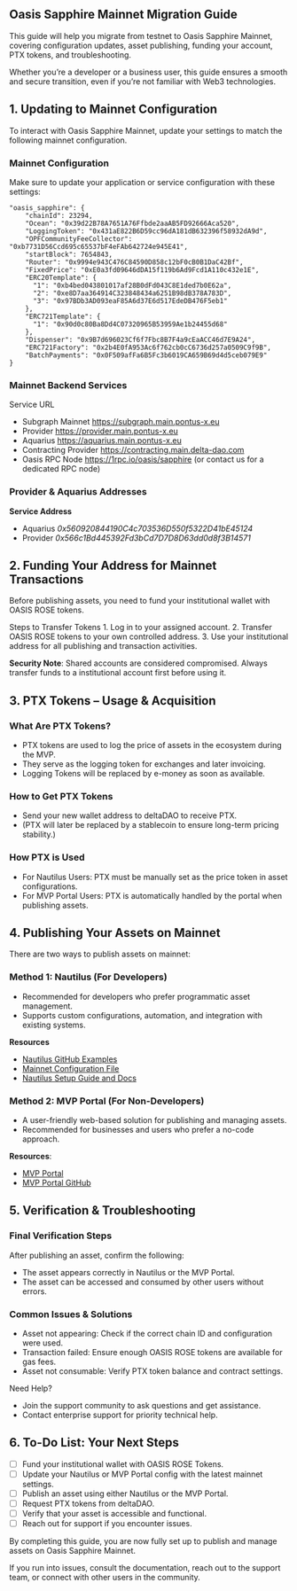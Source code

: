 ## Oasis Sapphire Mainnet Migration Guide

This guide will help you migrate from testnet to Oasis Sapphire Mainnet, covering configuration updates, asset publishing, funding your account, PTX tokens, and troubleshooting.

Whether you’re a developer or a business user, this guide ensures a smooth and secure transition, even if you’re not familiar with Web3 technologies.

## 1. Updating to Mainnet Configuration

To interact with Oasis Sapphire Mainnet, update your settings to match the following mainnet configuration.

### Mainnet Configuration

Make sure to update your application or service configuration with these settings:
```
"oasis_sapphire": {
    "chainId": 23294,
    "Ocean": "0x39d22B78A7651A76Ffbde2aaAB5FD92666Aca520",
    "LoggingToken": "0x431aE822B6D59cc96dA181dB632396f58932dA9d",
    "OPFCommunityFeeCollector": "0xb7731D56Ccd695c65537bF4eFAb642724e945E41",
    "startBlock": 7654843,
    "Router": "0x9994e943C476C84590D858c12bF0cB0B1DaC42Bf",
    "FixedPrice": "0xE0a3fd09646dDA15f119b6Ad9Fcd1A110c432e1E",
    "ERC20Template": {
      "1": "0xb4bed043801017af28B0dFd043C8E1ded7b0E62a",
      "2": "0xe8D7aa364914C323848434a6251B98dB378A783D",
      "3": "0x97BDb3AD093eaF85A6d37E6d517EdeDB476F5eb1"
    },
    "ERC721Template": {
      "1": "0x90d0c80Ba8Dd4C07320965B53959Ae1b24455d68"
    },
    "Dispenser": "0x9B7d696023Cf6f7Fbc8B7F4a9cEaACC46d7E9A24",
    "ERC721Factory": "0x2b4E0fA953Ac6f762cb0cC6736d257a0509C9f9B",
    "BatchPayments": "0x0F509afFa6B5Fc3b6019CA659B69d4d5ceb079E9"
}
```

### Mainnet Backend Services

Service	URL
- Subgraph Mainnet	https://subgraph.main.pontus-x.eu
- Provider	https://provider.main.pontus-x.eu
- Aquarius	https://aquarius.main.pontus-x.eu
- Contracting Provider https://contracting.main.delta-dao.com
- Oasis RPC Node	https://1rpc.io/oasis/sapphire (or contact us for a dedicated RPC node)

### Provider & Aquarius Addresses

**Service	Address**
- Aquarius	*0x560920844190C4c703536D550f5322D41bE45124*
- Provider	*0x566c1Bd445392Fd3bCd7D7D8D63dd0d8f3B14571*

## 2. Funding Your Address for Mainnet Transactions

Before publishing assets, you need to fund your institutional wallet with OASIS ROSE tokens.

Steps to Transfer Tokens
	1.	Log in to your assigned account.
	2.	Transfer OASIS ROSE tokens to your own controlled address.
	3.	Use your institutional address for all publishing and transaction activities.

**Security Note**: Shared accounts are considered compromised. Always transfer funds to a institutional account first before using it.

## 3. PTX Tokens – Usage & Acquisition

### What Are PTX Tokens?
- PTX tokens are used to log the price of assets in the ecosystem during the MVP.
- They serve as the logging token for exchanges and later invoicing.
- Logging Tokens will be replaced by e-money as soon as available.

### How to Get PTX Tokens
- Send your new wallet address to deltaDAO to receive PTX.
- (PTX will later be replaced by a stablecoin to ensure long-term pricing stability.)

### How PTX is Used
- For Nautilus Users: PTX must be manually set as the price token in asset configurations.
- For MVP Portal Users: PTX is automatically handled by the portal when publishing assets.

## 4. Publishing Your Assets on Mainnet

There are two ways to publish assets on mainnet:

### Method 1: Nautilus (For Developers)
- Recommended for developers who prefer programmatic asset management.
- Supports custom configurations, automation, and integration with existing systems.

**Resources**
- [Nautilus GitHub Examples](https://github.com/deltaDAO/nautilus-examples)
- [Mainnet Configuration File](https://github.com/deltaDAO/nautilus-examples/blob/main/config.ts)
- [Nautilus Setup Guide and Docs](https://nautilus.delta-dao.com/docs/getting-started)

### Method 2: MVP Portal (For Non-Developers)
- A user-friendly web-based solution for publishing and managing assets.
- Recommended for businesses and users who prefer a no-code approach.

**Resources**:
- [MVP Portal](https://portal.main.pontus-x.eu/)
- [MVP Portal GitHub](https://github.com/deltaDAO/mvp-portal)

## 5. Verification & Troubleshooting

### Final Verification Steps

After publishing an asset, confirm the following:
- The asset appears correctly in Nautilus or the MVP Portal.
- The asset can be accessed and consumed by other users without errors.

### Common Issues & Solutions

- Asset not appearing:	Check if the correct chain ID and configuration were used.
- Transaction failed: 	Ensure enough OASIS ROSE tokens are available for gas fees.
- Asset not consumable:	Verify PTX token balance and contract settings.

Need Help?
- Join the support community to ask questions and get assistance.
- Contact enterprise support for priority technical help.

## 6. To-Do List: Your Next Steps

- [ ] Fund your institutional wallet with OASIS ROSE Tokens.
- [ ] Update your Nautilus or MVP Portal config with the latest mainnet settings.
- [ ] Publish an asset using either Nautilus or the MVP Portal.
- [ ] Request PTX tokens from deltaDAO.
- [ ] Verify that your asset is accessible and functional.
- [ ] Reach out for support if you encounter issues.

By completing this guide, you are now fully set up to publish and manage assets on Oasis Sapphire Mainnet.

If you run into issues, consult the documentation, reach out to the support team, or connect with other users in the community.

